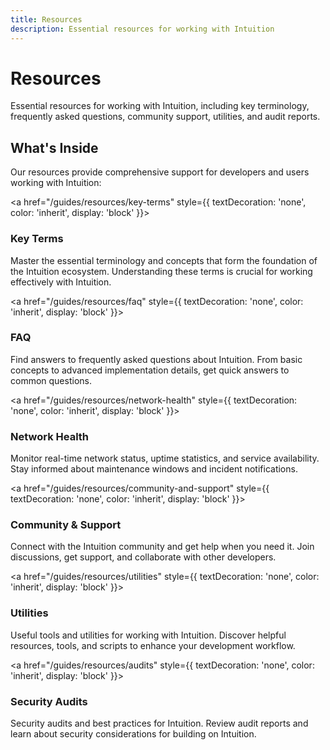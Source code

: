 ```yaml
---
title: Resources
description: Essential resources for working with Intuition
---
```


# Resources

Essential resources for working with Intuition, including key terminology, frequently asked questions, community support, utilities, and audit reports.

## What's Inside

Our resources provide comprehensive support for developers and users working with Intuition:

<div className="uniform-card-grid">

<a href="/guides/resources/key-terms" style={{ textDecoration: 'none', color: 'inherit', display: 'block' }}>
<div className="uniform-card clickable-card">
<h3 className="uniform-card-title">Key Terms</h3>
<p className="uniform-card-content">
Master the essential terminology and concepts that form the foundation of the Intuition ecosystem. Understanding these terms is crucial for working effectively with Intuition.
</p>
</div>
</a>

<a href="/guides/resources/faq" style={{ textDecoration: 'none', color: 'inherit', display: 'block' }}>
<div className="uniform-card clickable-card">
<h3 className="uniform-card-title">FAQ</h3>
<p className="uniform-card-content">
Find answers to frequently asked questions about Intuition. From basic concepts to advanced implementation details, get quick answers to common questions.
</p>
</div>
</a>

<a href="/guides/resources/network-health" style={{ textDecoration: 'none', color: 'inherit', display: 'block' }}>
<div className="uniform-card clickable-card">
<h3 className="uniform-card-title">Network Health</h3>
<p className="uniform-card-content">
Monitor real-time network status, uptime statistics, and service availability. Stay informed about maintenance windows and incident notifications.
</p>
</div>
</a>

<a href="/guides/resources/community-and-support" style={{ textDecoration: 'none', color: 'inherit', display: 'block' }}>
<div className="uniform-card clickable-card">
<h3 className="uniform-card-title">Community & Support</h3>
<p className="uniform-card-content">
Connect with the Intuition community and get help when you need it. Join discussions, get support, and collaborate with other developers.
</p>
</div>
</a>

<a href="/guides/resources/utilities" style={{ textDecoration: 'none', color: 'inherit', display: 'block' }}>
<div className="uniform-card clickable-card">
<h3 className="uniform-card-title">Utilities</h3>
<p className="uniform-card-content">
Useful tools and utilities for working with Intuition. Discover helpful resources, tools, and scripts to enhance your development workflow.
</p>
</div>
</a>

<a href="/guides/resources/audits" style={{ textDecoration: 'none', color: 'inherit', display: 'block' }}>
<div className="uniform-card clickable-card">
<h3 className="uniform-card-title">Security Audits</h3>
<p className="uniform-card-content">
Security audits and best practices for Intuition. Review audit reports and learn about security considerations for building on Intuition.
</p>
</div>
</a>

</div>
